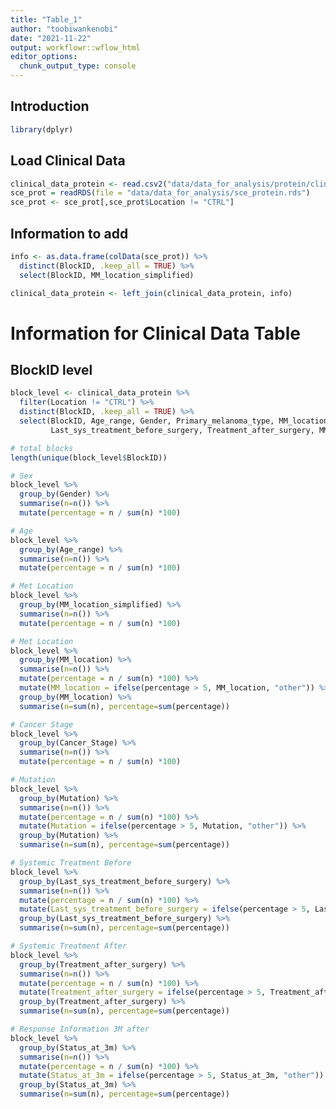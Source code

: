 ```yaml
---
title: "Table_1"
author: "toobiwankenobi"
date: "2021-11-22"
output: workflowr::wflow_html
editor_options:
  chunk_output_type: console
---
```


## Introduction

```r
library(dplyr)
```

## Load Clinical Data

```r
clinical_data_protein <- read.csv2("data/data_for_analysis/protein/clinical_data_protein.csv", sep = ",")
sce_prot = readRDS(file = "data/data_for_analysis/sce_protein.rds")
sce_prot <- sce_prot[,sce_prot$Location != "CTRL"]
```

## Information to add

```r
info <- as.data.frame(colData(sce_prot)) %>%
  distinct(BlockID, .keep_all = TRUE) %>%
  select(BlockID, MM_location_simplified)

clinical_data_protein <- left_join(clinical_data_protein, info)
```


# Information for Clinical Data Table

## BlockID level

```r
block_level <- clinical_data_protein %>%
  filter(Location != "CTRL") %>%
  distinct(BlockID, .keep_all = TRUE) %>%
  select(BlockID, Age_range, Gender, Primary_melanoma_type, MM_location, Cancer_Stage, Mutation,
         Last_sys_treatment_before_surgery, Treatment_after_surgery, MM_location_simplified, Status_at_3m)

# total blocks
length(unique(block_level$BlockID))

# Sex
block_level %>%
  group_by(Gender) %>%
  summarise(n=n()) %>%
  mutate(percentage = n / sum(n) *100)

# Age
block_level %>%
  group_by(Age_range) %>%
  summarise(n=n()) %>%
  mutate(percentage = n / sum(n) *100)

# Met Location
block_level %>%
  group_by(MM_location_simplified) %>%
  summarise(n=n()) %>%
  mutate(percentage = n / sum(n) *100)

# Met Location
block_level %>%
  group_by(MM_location) %>%
  summarise(n=n()) %>%
  mutate(percentage = n / sum(n) *100) %>%
  mutate(MM_location = ifelse(percentage > 5, MM_location, "other")) %>%
  group_by(MM_location) %>%
  summarise(n=sum(n), percentage=sum(percentage))

# Cancer Stage
block_level %>%
  group_by(Cancer_Stage) %>%
  summarise(n=n()) %>%
  mutate(percentage = n / sum(n) *100)

# Mutation
block_level %>%
  group_by(Mutation) %>%
  summarise(n=n()) %>%
  mutate(percentage = n / sum(n) *100) %>%
  mutate(Mutation = ifelse(percentage > 5, Mutation, "other")) %>%
  group_by(Mutation) %>%
  summarise(n=sum(n), percentage=sum(percentage))

# Systemic Treatment Before
block_level %>%
  group_by(Last_sys_treatment_before_surgery) %>%
  summarise(n=n()) %>%
  mutate(percentage = n / sum(n) *100) %>%
  mutate(Last_sys_treatment_before_surgery = ifelse(percentage > 5, Last_sys_treatment_before_surgery, "other")) %>%
  group_by(Last_sys_treatment_before_surgery) %>%
  summarise(n=sum(n), percentage=sum(percentage))

# Systemic Treatment After
block_level %>%
  group_by(Treatment_after_surgery) %>%
  summarise(n=n()) %>%
  mutate(percentage = n / sum(n) *100) %>%
  mutate(Treatment_after_surgery = ifelse(percentage > 5, Treatment_after_surgery, "other")) %>%
  group_by(Treatment_after_surgery) %>%
  summarise(n=sum(n), percentage=sum(percentage))

# Response Information 3M after 
block_level %>%
  group_by(Status_at_3m) %>%
  summarise(n=n()) %>%
  mutate(percentage = n / sum(n) *100) %>%
  mutate(Status_at_3m = ifelse(percentage > 5, Status_at_3m, "other")) %>%
  group_by(Status_at_3m) %>%
  summarise(n=sum(n), percentage=sum(percentage))
```

